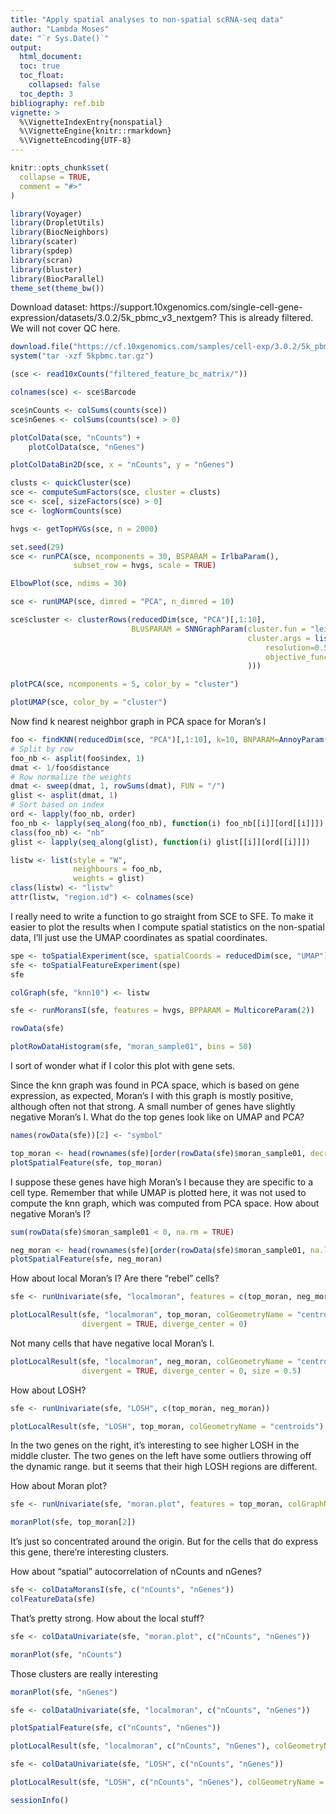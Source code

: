 ```yaml
---
title: "Apply spatial analyses to non-spatial scRNA-seq data"
author: "Lambda Moses"
date: "`r Sys.Date()`"
output: 
  html_document:
  toc: true
  toc_float:
    collapsed: false
  toc_depth: 3
bibliography: ref.bib
vignette: >
  %\VignetteIndexEntry{nonspatial}
  %\VignetteEngine{knitr::rmarkdown}
  %\VignetteEncoding{UTF-8}
---
```


```r
knitr::opts_chunk$set(
  collapse = TRUE,
  comment = "#>"
)
```

```r
library(Voyager)
library(DropletUtils)
library(BiocNeighbors)
library(scater)
library(spdep)
library(scran)
library(bluster)
library(BiocParallel)
theme_set(theme_bw())
```

Download dataset: https://support.10xgenomics.com/single-cell-gene-expression/datasets/3.0.2/5k_pbmc_v3_nextgem? This is already filtered. We will not cover QC here.
```r
download.file("https://cf.10xgenomics.com/samples/cell-exp/3.0.2/5k_pbmc_v3_nextgem/5k_pbmc_v3_nextgem_filtered_feature_bc_matrix.tar.gz", destfile = "5kpbmc.tar.gz", quiet = TRUE)
system("tar -xzf 5kpbmc.tar.gz")
```

```r
(sce <- read10xCounts("filtered_feature_bc_matrix/"))
```

```r
colnames(sce) <- sce$Barcode
```

```r
sce$nCounts <- colSums(counts(sce))
sce$nGenes <- colSums(counts(sce) > 0)
```

```r
plotColData(sce, "nCounts") +
    plotColData(sce, "nGenes")
```

```r
plotColDataBin2D(sce, x = "nCounts", y = "nGenes")
```

```r
clusts <- quickCluster(sce)
sce <- computeSumFactors(sce, cluster = clusts)
sce <- sce[, sizeFactors(sce) > 0]
sce <- logNormCounts(sce)
```

```r
hvgs <- getTopHVGs(sce, n = 2000)
```

```r
set.seed(29)
sce <- runPCA(sce, ncomponents = 30, BSPARAM = IrlbaParam(),
              subset_row = hvgs, scale = TRUE)
```

```r
ElbowPlot(sce, ndims = 30)
```

```r
sce <- runUMAP(sce, dimred = "PCA", n_dimred = 10)
```

```r
sce$cluster <- clusterRows(reducedDim(sce, "PCA")[,1:10],
                           BLUSPARAM = SNNGraphParam(cluster.fun = "leiden",
                                                     cluster.args = list(
                                                         resolution=0.5,
                                                         objective_function = "modularity"
                                                     )))
```

```r
plotPCA(sce, ncomponents = 5, color_by = "cluster")
```

```r
plotUMAP(sce, color_by = "cluster")
```

Now find k nearest neighbor graph in PCA space for Moran's I
```r
foo <- findKNN(reducedDim(sce, "PCA")[,1:10], k=10, BNPARAM=AnnoyParam())
# Split by row
foo_nb <- asplit(foo$index, 1)
dmat <- 1/foo$distance
# Row normalize the weights
dmat <- sweep(dmat, 1, rowSums(dmat), FUN = "/")
glist <- asplit(dmat, 1)
# Sort based on index
ord <- lapply(foo_nb, order)
foo_nb <- lapply(seq_along(foo_nb), function(i) foo_nb[[i]][ord[[i]]])
class(foo_nb) <- "nb"
glist <- lapply(seq_along(glist), function(i) glist[[i]][ord[[i]]])

listw <- list(style = "W",
              neighbours = foo_nb,
              weights = glist)
class(listw) <- "listw"
attr(listw, "region.id") <- colnames(sce)
```

I really need to write a function to go straight from SCE to SFE. To make it easier to plot the results when I compute spatial statistics on the non-spatial data, I'll just use the UMAP coordinates as spatial coordinates.
```r
spe <- toSpatialExperiment(sce, spatialCoords = reducedDim(sce, "UMAP"))
sfe <- toSpatialFeatureExperiment(spe)
sfe
```

```r
colGraph(sfe, "knn10") <- listw
```

```r
sfe <- runMoransI(sfe, features = hvgs, BPPARAM = MulticoreParam(2))
```

```r
rowData(sfe)
```

```r
plotRowDataHistogram(sfe, "moran_sample01", bins = 50)
```

I sort of wonder what if I color this plot with gene sets. 

Since the knn graph was found in PCA space, which is based on gene expression, as expected, Moran's I with this graph is mostly positive, although often not that strong. A small number of genes have slightly negative Moran's I. What do the top genes look like on UMAP and PCA?

```r
names(rowData(sfe))[2] <- "symbol"
```

```r
top_moran <- head(rownames(sfe)[order(rowData(sfe)$moran_sample01, decreasing = TRUE)], 4)
plotSpatialFeature(sfe, top_moran)
```

I suppose these genes have high Moran's I because they are specific to a cell type. Remember that while UMAP is plotted here, it was not used to compute the knn graph, which was computed from PCA space. How about negative Moran's I?

```r
sum(rowData(sfe)$moran_sample01 < 0, na.rm = TRUE)
```

```r
neg_moran <- head(rownames(sfe)[order(rowData(sfe)$moran_sample01, na.last = NA)], 4)
plotSpatialFeature(sfe, neg_moran)
```

How about local Moran's I? Are there "rebel" cells?
```r
sfe <- runUnivariate(sfe, "localmoran", features = c(top_moran, neg_moran))
```

```r
plotLocalResult(sfe, "localmoran", top_moran, colGeometryName = "centroids", 
                divergent = TRUE, diverge_center = 0)
```

Not many cells that have negative local Moran's I. 

```r
plotLocalResult(sfe, "localmoran", neg_moran, colGeometryName = "centroids", 
                divergent = TRUE, diverge_center = 0, size = 0.5)
```

How about LOSH?

```r
sfe <- runUnivariate(sfe, "LOSH", c(top_moran, neg_moran))
```

```r
plotLocalResult(sfe, "LOSH", top_moran, colGeometryName = "centroids")
```

In the two genes on the right, it's interesting to see higher LOSH in the middle cluster. The two genes on the left have some outliers throwing off the dynamic range. but it seems that their high LOSH regions are different.

How about Moran plot?

```r
sfe <- runUnivariate(sfe, "moran.plot", features = top_moran, colGraphName = "knn10")
```

```r
moranPlot(sfe, top_moran[2])
```

It's just so concentrated around the origin. But for the cells that do express this gene, there're interesting clusters.

How about "spatial" autocorrelation of nCounts and nGenes?
```r
sfe <- colDataMoransI(sfe, c("nCounts", "nGenes"))
colFeatureData(sfe)
```

That's pretty strong. How about the local stuff?

```r
sfe <- colDataUnivariate(sfe, "moran.plot", c("nCounts", "nGenes"))
```

```r
moranPlot(sfe, "nCounts")
```

Those clusters are really interesting

```r
moranPlot(sfe, "nGenes")
```

```r
sfe <- colDataUnivariate(sfe, "localmoran", c("nCounts", "nGenes"))
```

```r
plotSpatialFeature(sfe, c("nCounts", "nGenes"))
```

```r
plotLocalResult(sfe, "localmoran", c("nCounts", "nGenes"), colGeometryName = "centroids")
```

```r
sfe <- colDataUnivariate(sfe, "LOSH", c("nCounts", "nGenes"))
```

```r
plotLocalResult(sfe, "LOSH", c("nCounts", "nGenes"), colGeometryName = "centroids")
```

```r
sessionInfo()
```

